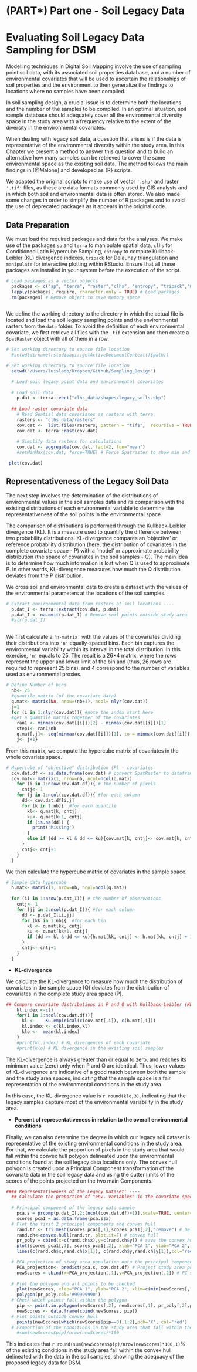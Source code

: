 #  (PART\*) Part one - Soil Legacy Data  {-}

#  Evaluating Soil Legacy Data Sampling for DSM {#legacy_data} 

Modelling techniques in Digital Soil Mapping involve the use of sampling point soil data, with its associated soil properties database, and a number of environmental covariates that will be used to ascertain the relationships of soil properties and the environment to then generalize the findings to locations where no samples have been compiled.

In soil sampling design, a crucial issue is to determine both the locations and the number of the samples to be compiled. In an optimal situation, soil sample database should adequately cover all the environmental diversity space in the study area with a frequency relative to the extent of the diversity in the environmental covariates.

When dealing with legacy soil data, a question that arises is if the data is representative of the environmental diversity within the study area. In this Chapter we present a method to answer this question and to build an alternative how many samples can be retrieved to cover the same environmental space as the existing soil data. The method follows the main findings in [@Malone] and developed as {R} scripts. 

We adapted the original scripts to make use of  vector `'.shp'` and raster `'.tif'` files, as these are data formats commonly used by GIS analysts and in which both soil and environmental data is often stored. We also made some changes in order to simplify the number of R packages and to avoid the use of deprecated packages as it appears in the original code.


##  Data Preparation

We must load the required packages and data for the analyses. We make use of the packages `sp` and `terra` to manipulate spatial data, `clhs` for Conditioned Latin Hypercube Sampling, `entropy` to compute Kullback-Leibler (KL) divergence indexes, `tripack` for Delaunay triangulation and `manipulate` for interactive plotting within RStudio. Ensure that all these packages are installed in your system before the execution of the script.

```r

# Load packages as a vector objects
  packages <- c("sp", "terra", "raster","clhs", "entropy", "tripack","manipulate","dplyr","plotly") # Create a vector of packages to use
  lapply(packages, require, character.only = TRUE) # Load packages
  rm(packages) # Remove object to save memory space 
  
```


We define the working directory to the directory in which the actual file is located and load the soil legacy sampling points and the environmental rasters from the `data` folder. To avoid the definition of each environmental covariate, we first retrieve all files with the `.tif` extension and then create a `SpatRaster` object with all of them in a row.


```r

# Set working directory to source file location
  #setwd(dirname(rstudioapi::getActiveDocumentContext()$path))

```

```r

# Set working directory to source file location
  setwd("/Users/luislado/Dropbox/Github/Sampling_Design")

```


```r
  # Load soil legacy point data and environmental covariates
  
  # Load soil data
    p.dat <- terra::vect("clhs_data/shapes/legacy_soils.shp")
  
  ## Load raster covariate data
    # Read Spatial data covariates as rasters with terra
    rasters <- "clhs_data/rasters"
    cov.dat <-  list.files(rasters, pattern = "tif$",  recursive = TRUE, full.names = TRUE)
    cov.dat <- terra::rast(cov.dat)
    
    # Simplify data rasters for calculations  
    cov.dat <- aggregate(cov.dat, fact=2, fun="mean")
    #setMinMax(cov.dat, force=TRUE) # Force Spatraster to show min and max values

```


```r

 plot(cov.dat)

```




## Representativeness of the Legacy Soil Data

The next step involves the determination of the distributions of environmental values in the soil samples data and its comparison with the existing distributions of each environmental variable to determine the representativeness of the soil points in the environmental space.

The comparison of distributions is performed through the Kullback-Leibler divergence (KL). It is a measure used to quantify the difference between two probability distributions.
KL-divergence compares an 'objective' or reference probability distribution (here, the distribution of covariates in the complete covariate space - P) with a 'model' or approximate probability distribution (the space of covariates in the soil samples - Q). The main idea is to determine how much information is lost when Q is used to approximate P. In other words, KL-divergence measures how much the Q distribution deviates from the P distribution.

We cross soil and environmental data to create a dataset with the values of the environmental parameters at the locations of the soil samples. 

```r

# Extract environmental data from rasters at soil locations ----
  p.dat_I <- terra::extract(cov.dat, p.dat)
  p.dat_I <- na.omit(p.dat_I) # Remove soil points outside study area
  #str(p.dat_I)
  
```

We first calculate a `'n-matrix'` with the values of the covariates dividing their distributions into `'n'` equally-spaced bins. Each bin captures the environmental variability within its interval in the total distribution. In this exercise, `'n'` equals to 25. The result is a  26×4 matrix, where the rows represent the upper and lower limit of the bin and (thus, 26 rows are required to represent 25 bins), and 4 correspond to the number of variables used as environmental proxies.

```r

# Define Number of bins
  nb<- 25
  #quantile matrix (of the covariate data)
  q.mat<- matrix(NA, nrow=(nb+1), ncol= nlyr(cov.dat))
  j=1
  for (i in 1:nlyr(cov.dat)){ #note the index start here
  #get a quantile matrix together of the covariates
    ran1 <- minmax(cov.dat[[i]])[2] - minmax(cov.dat[[i]])[1]
    step1<- ran1/nb 
    q.mat[,j]<- seq(minmax(cov.dat[[i]])[1], to = minmax(cov.dat[[i]])[2], by =step1)
    j<- j+1}

```

From this matrix, we compute the hypercube matrix of covariates in the whole covariate space.


```r

# Hypercube of "objective" distribution (P) - covariates
  cov.dat.df <- as.data.frame(cov.dat) # convert SpatRaster to dataframe
  cov.mat<- matrix(1, nrow=nb, ncol=ncol(q.mat))
    for (i in 1:nrow(cov.dat.df)){ # the number of pixels
      cntj<- 1 
    for (j in 1:ncol(cov.dat.df)){ #for each column
      dd<- cov.dat.df[i,j]  
      for (k in 1:nb){  #for each quantile
        kl<- q.mat[k, cntj] 
        ku<- q.mat[k+1, cntj] 
        if (is.na(dd)) {
          print('Missing')
        }
        else if (dd >= kl & dd <= ku){cov.mat[k, cntj]<- cov.mat[k, cntj] + 1} 
      }
      cntj<- cntj+1
    }
  }

```

We then calculate the hypercube matrix of covariates in the sample space.


```r

# Sample data hypercube
  h.mat<- matrix(1, nrow=nb, ncol=ncol(q.mat))
  
  for (ii in 1:nrow(p.dat_I)){ # the number of observations
    cntj<- 1 
    for (jj in 2:ncol(p.dat_I)){ #for each column
      dd <- p.dat_I[ii,jj]  
      for (kk in 1:nb){  #for each bin
        kl <- q.mat[kk, cntj] 
        ku <- q.mat[kk+1, cntj] 
        if (dd >= kl & dd <= ku){h.mat[kk, cntj] <- h.mat[kk, cntj] + 1}
      }
      cntj<- cntj+1
    }
  }

```

* **KL-divergence**

We calculate the KL-divergence to measure how much the distribution of covariates in tbe sample space (Q) deviates from the distribution of covariates in the complete study area space (P).
  
```r
## Compare covariate distributions in P and Q with Kullback-Leibler (KL) divergence
    kl.index <-c()
    for(i in 1:ncol(cov.dat.df)){
      kl <-    KL.empirical(c(cov.mat[,i]), c(h.mat[,i]))
      kl.index <- c(kl.index,kl)
      klo <-  mean(kl.index)
    }
    #print(kl.index) # KL divergences of each covariate
    #print(klo) # KL divergence in the existing soil samples

```

The KL-divergence is always greater than or equal to zero, and reaches its minimum value (zero) only when P and Q are identical. Thus, lower values of KL-divergence are indicative of a good match between both the sample and the study area spaces, indicating that the sample space is a fair representation of the environmental conditions in the study area.

In this case, the KL-divergence value is `r round(klo,3)`, indicating that the legacy samples capture most of the environmental variability in the study area.

* **Percent of representativeness in relation to the overall environmental conditions**

Finally, we can also determine the degree in which our legacy soil dataset is representative of the existing environmental conditions in the study area. For that, we calculate the proportion of pixels in the study area that would fall within the convex hull polygon delineated upon the environmental conditions found at the soil legacy data locations only. The convex hull polygon is created upon a Principal Component transformation of the covariate data in the soil legacy data and using the outter limits of the scores of the points projected on the two main Components.


```r
#### Representativeness of the Legacy Dataset: ----
  ## Calculate the proportion of "env. variables" in the covariate spectra that fall within the convex hull of variables in the "environmental sample space"
  
  # Principal component of the legacy data sample
    pca.s = prcomp(p.dat_I[,2:(ncol(cov.dat.df)+1)],scale=TRUE, center=TRUE)
    scores_pca1 = as.data.frame(pca.s$x)
  # Plot the first 2 principal components and convex hull
    rand.tr <- tri.mesh(scores_pca1[,1],scores_pca1[,2],"remove") # Delaunay triangulation 
    rand.ch<-convex.hull(rand.tr, plot.it=F) # convex hull
    pr_poly = cbind(x=c(rand.ch$x),y=c(rand.ch$y)) # save the convex hull vertices
    plot(scores_pca1[,1], scores_pca1[,2], xlab="PCA 1", ylab="PCA 2", xlim=c(min(scores_pca1[,1:2]), max(scores_pca1[,1:2])),ylim=c(min(scores_pca1[,1:2]), max(scores_pca1[,1:2])), main='Convex hull of soil legacy data')
    lines(c(rand.ch$x,rand.ch$x[1]), c(rand.ch$y,rand.ch$y[1]),col="red",lwd=1) # draw the convex hull (domain of legacy data)

  # PCA projection of study area population onto the principal components
    PCA_projection<- predict(pca.s, cov.dat.df) # Project study area population onto sample PC
    newScores = cbind(x=PCA_projection[,1],y=PCA_projection[,2]) # PC scores of projected population
  
  # Plot the polygon and all points to be checked
    plot(newScores, xlab="PCA 1", ylab="PCA 2", xlim=c(min(newScores[,1:2]), max(newScores[,1:2])), ylim=c(min(newScores[,1:2]), max(newScores[,1:2])), col='black', main='Environmental space plots over the convex hull of soil legacy data')
    polygon(pr_poly,col='#99999990')
  # Check which points fall within the polygon
    pip <- point.in.polygon(newScores[,2], newScores[,1], pr_poly[,2],pr_poly[,1],mode.checked=FALSE)
    newScores <- data.frame(cbind(newScores, pip))
  # Plot points outside convex hull  
    points(newScores[which(newScores$pip==0),1:2],pch='X', col='red')
  # Proportion of the conditions in the study area that fall within the convex hull
    #sum(newScores$pip)/nrow(newScores)*100 

```

This indicates that `r round(sum(newScores$pip)/nrow(newScores)*100,1)`\% of the existing conditions in the study area fall within the convex hull delineated with the data in the  soil samples, showing the adequacy of the proposed legacy data for DSM.


